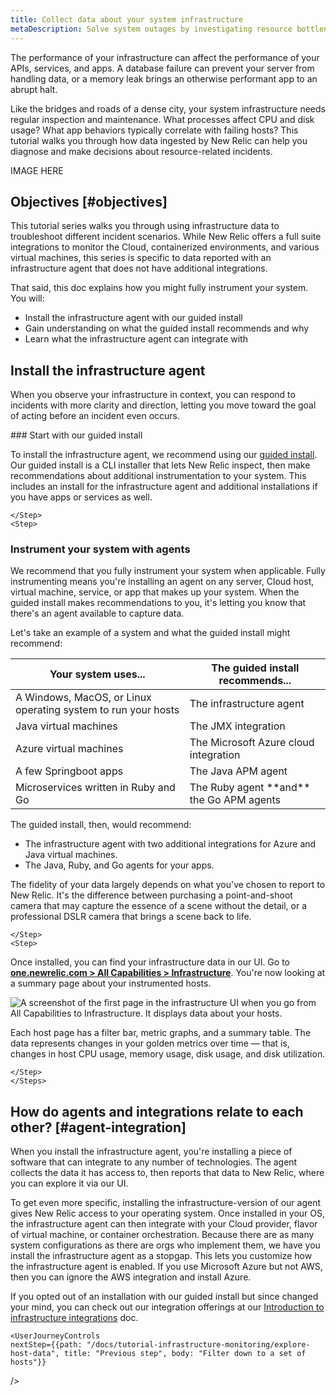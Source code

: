```yaml
---
title: Collect data about your system infrastructure
metaDescription: Solve system outages by investigating resource bottlenecks across your system infrastructure. 
---
```


The performance of your infrastructure can affect the performance of your APIs, services, and apps. A database failure can prevent your server from handling data, or a memory leak brings an otherwise performant app to an abrupt halt. 

Like the bridges and roads of a dense city, your system infrastructure needs regular inspection and maintenance. What processes affect CPU and disk usage? What app behaviors typically correlate with failing hosts? This tutorial walks you through how data ingested by New Relic can help you diagnose and make decisions about resource-related incidents.

IMAGE HERE

## Objectives [#objectives]

This tutorial series walks you through using infrastructure data to troubleshoot different incident scenarios. While New Relic offers a full suite integrations to monitor the Cloud, containerized environments, and various virtual machines, this series is specific to data reported with an infrastructure agent that does not have additional integrations.

That said, this doc explains how you might fully instrument your system. You will:

* Install the infrastructure agent with our guided install
* Gain understanding on what the guided install recommends and why
* Learn what the infrastructure agent can integrate with 

## Install the infrastructure agent  

When you observe your infrastructure in context, you can respond to incidents with more clarity and direction, letting you move toward the goal of acting before an incident even occurs.

<Steps>
<Step>
    ### Start with our guided install  

To install the infrastructure agent, we recommend using our [guided install](https://one.newrelic.com/nr1-core?state=a36f15a1-c5ce-528c-2ec2-8bcaacc40c03). Our guided install is a CLI installer that lets New Relic inspect, then make recommendations about additional instrumentation to your system. This includes an install for the infrastructure agent and additional installations if you have apps or services as well. 
        
    </Step>
    <Step>

### Instrument your system with agents

We recommend that you fully instrument your system when applicable. Fully instrumenting means you're installing an agent on any server, Cloud host, virtual machine, service, or app that makes up your system. When the guided install makes recommendations to you, it's letting you know that there's an agent available to capture data. 

Let's take an example of a system and what the guided install might recommend:

<table>
    <thead>
        <tr>
            <th>
                Your system uses...
            </th>
            <th>
                The guided install recommends...
            </th>
        </tr>
    </thead>
    <tbody>
        <tr>
            <td>
                A Windows, MacOS, or Linux operating system to run your hosts
            </td>
            <td>
                The infrastructure agent
            </td>
        </tr>
                <tr>
            <td>
                Java virtual machines 
            </td>
            <td>
                The JMX integration
            </td>
        </tr>
        <tr>
            <td>
                Azure virtual machines  
            </td>
            <td>
                The Microsoft Azure cloud integration 
            </td>
        </tr>
        <tr>
            <td>
                A few Springboot apps
            </td>
            <td>
                The Java APM agent 
            </td>
        </tr>
        <tr>
            <td>
                Microservices written in Ruby and Go
            </td>
            <td>
                The Ruby agent **and** the Go APM agents
            </td>
        </tr>
    </tbody>
</table>

The guided install, then, would recommend:

* The infrastructure agent with two additional integrations for Azure and Java virtual machines.
* The Java, Ruby, and Go agents for your apps.

The fidelity of your data largely depends on what you've chosen to report to New Relic. It's the difference between purchasing a point-and-shoot camera that may capture the essence of a scene without the detail, or a professional DSLR camera that brings a scene back to life. 

    </Step>
    <Step>

Once installed, you can find your infrastructure data in our UI. Go to **[one.newrelic.com > All Capabilities > Infrastructure](https://one.newrelic.com/infra/infrastructure/hosts)**. You're now looking at a summary page about your instrumented hosts. 

<img
    title="Infrastructure UI hosts summary page"
    alt="A screenshot of the first page in the infrastructure UI when you go from All Capabilities to Infrastructure. It displays data about your hosts."
    src={hostSummaryPage}
/>

Each host page has a filter bar, metric graphs, and a summary table. The data represents changes in your golden metrics over time — that is, changes in host CPU usage, memory usage, disk usage, and disk utilization. 

    </Step>
    </Steps>

## How do agents and integrations relate to each other? [#agent-integration]

When you install the infrastructure agent, you're installing a piece of software that can integrate to any number of technologies. The agent collects the data it has access to, then reports that data to New Relic, where you can explore it via our UI.

To get even more specific, installing the infrastructure-version of our agent gives New Relic access to your operating system. Once installed in your OS, the infrastructure agent can then integrate with your Cloud provider, flavor of virtual machine, or container orchestration. Because there are as many system configurations as there are orgs who implement them, we have you install the infrastructure agent as a stopgap. This lets you customize how the infrastructure agent is enabled. If you use Microsoft Azure but not AWS, then you can ignore the AWS integration and install Azure. 

If you opted out of an installation with our guided install but since changed your mind, you can check out our integration offerings at our [Introduction to infrastructure integrations](/docs/infrastructure/infrastructure-integrations/get-started/introduction-infrastructure-integrations) doc.

    <UserJourneyControls
    nextStep={{path: "/docs/tutorial-infrastructure-monitoring/explore-host-data", title: "Previous step", body: "Filter down to a set of hosts"}}
/>